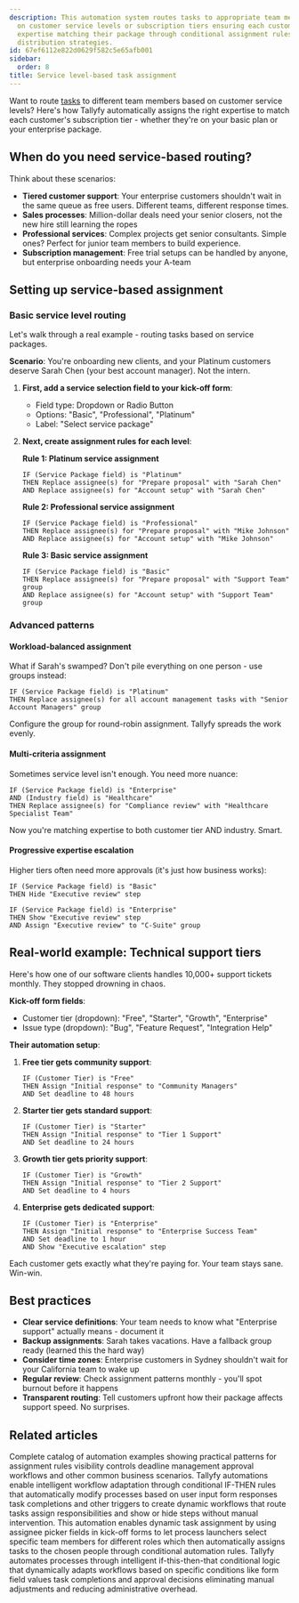 ```yaml
---
description: This automation system routes tasks to appropriate team members based
  on customer service levels or subscription tiers ensuring each customer receives
  expertise matching their package through conditional assignment rules and workload
  distribution strategies.
id: 67ef6112e822d0629f582c5e65afb001
sidebar:
  order: 8
title: Service level-based task assignment
---
```


Want to route [tasks](/products/pro/tracking-and-tasks/tasks/) to different team members based on customer service levels? Here's how Tallyfy automatically assigns the right expertise to match each customer's subscription tier - whether they're on your basic plan or your enterprise package.

## When do you need service-based routing?

Think about these scenarios:

- **Tiered customer support**: Your enterprise customers shouldn't wait in the same queue as free users. Different teams, different response times.
- **Sales processes**: Million-dollar deals need your senior closers, not the new hire still learning the ropes  
- **Professional services**: Complex projects get senior consultants. Simple ones? Perfect for junior team members to build experience.
- **Subscription management**: Free trial setups can be handled by anyone, but enterprise onboarding needs your A-team

## Setting up service-based assignment

### Basic service level routing

Let's walk through a real example - routing tasks based on service packages.

**Scenario**: You're onboarding new clients, and your Platinum customers deserve Sarah Chen (your best account manager). Not the intern.

1. **First, add a service selection field to your kick-off form**:
   - Field type: Dropdown or Radio Button
   - Options: "Basic", "Professional", "Platinum"
   - Label: "Select service package"

2. **Next, create assignment rules for each level**:

   **Rule 1: Platinum service assignment**
   ```
   IF (Service Package field) is "Platinum"
   THEN Replace assignee(s) for "Prepare proposal" with "Sarah Chen"
   AND Replace assignee(s) for "Account setup" with "Sarah Chen"
   ```

   **Rule 2: Professional service assignment**
   ```
   IF (Service Package field) is "Professional"  
   THEN Replace assignee(s) for "Prepare proposal" with "Mike Johnson"
   AND Replace assignee(s) for "Account setup" with "Mike Johnson"
   ```

   **Rule 3: Basic service assignment**
   ```
   IF (Service Package field) is "Basic"
   THEN Replace assignee(s) for "Prepare proposal" with "Support Team" group
   AND Replace assignee(s) for "Account setup" with "Support Team" group
   ```

### Advanced patterns

#### Workload-balanced assignment

What if Sarah's swamped? Don't pile everything on one person - use groups instead:

```
IF (Service Package field) is "Platinum"
THEN Replace assignee(s) for all account management tasks with "Senior Account Managers" group
```

Configure the group for round-robin assignment. Tallyfy spreads the work evenly.

#### Multi-criteria assignment

Sometimes service level isn't enough. You need more nuance:

```
IF (Service Package field) is "Enterprise"
AND (Industry field) is "Healthcare"
THEN Replace assignee(s) for "Compliance review" with "Healthcare Specialist Team"
```

Now you're matching expertise to both customer tier AND industry. Smart.

#### Progressive expertise escalation

Higher tiers often need more approvals (it's just how business works):

```
IF (Service Package field) is "Basic"
THEN Hide "Executive review" step

IF (Service Package field) is "Enterprise"
THEN Show "Executive review" step
AND Assign "Executive review" to "C-Suite" group
```

## Real-world example: Technical support tiers

Here's how one of our software clients handles 10,000+ support tickets monthly. They stopped drowning in chaos.

**Kick-off form fields**:
- Customer tier (dropdown): "Free", "Starter", "Growth", "Enterprise"
- Issue type (dropdown): "Bug", "Feature Request", "Integration Help"

**Their automation setup**:

1. **Free tier gets community support**:
   ```
   IF (Customer Tier) is "Free"
   THEN Assign "Initial response" to "Community Managers"
   AND Set deadline to 48 hours
   ```

2. **Starter tier gets standard support**:
   ```
   IF (Customer Tier) is "Starter"
   THEN Assign "Initial response" to "Tier 1 Support"
   AND Set deadline to 24 hours
   ```

3. **Growth tier gets priority support**:
   ```
   IF (Customer Tier) is "Growth"
   THEN Assign "Initial response" to "Tier 2 Support"
   AND Set deadline to 4 hours
   ```

4. **Enterprise gets dedicated support**:
   ```
   IF (Customer Tier) is "Enterprise"
   THEN Assign "Initial response" to "Enterprise Success Team"
   AND Set deadline to 1 hour
   AND Show "Executive escalation" step
   ```

Each customer gets exactly what they're paying for. Your team stays sane. Win-win.

## Best practices

- **Clear service definitions**: Your team needs to know what "Enterprise support" actually means - document it
- **Backup assignments**: Sarah takes vacations. Have a fallback group ready (learned this the hard way)
- **Consider time zones**: Enterprise customers in Sydney shouldn't wait for your California team to wake up
- **Regular review**: Check assignment patterns monthly - you'll spot burnout before it happens
- **Transparent routing**: Tell customers upfront how their package affects support speed. No surprises.


## Related articles
<CardGrid>
<LinkTitleCard header="<b>Automations > Examples</b>" href="/products/pro/documenting/templates/automations/examples/" > Complete catalog of automation examples showing practical patterns for assignment rules visibility controls deadline management approval workflows and other common business scenarios. </LinkTitleCard>
<LinkTitleCard header="<b>Templates > Automations</b>" href="/products/pro/documenting/templates/automations/" > Tallyfy automations enable intelligent workflow adaptation through conditional IF-THEN rules that automatically modify processes based on user input form responses task completions and other triggers to create dynamic workflows that route tasks assign responsibilities and show or hide steps without manual intervention. </LinkTitleCard>
<LinkTitleCard header="<b>Examples > Dynamic member assignment from kick-off forms</b>" href="/products/pro/documenting/templates/automations/examples/dynamic-member-assignment-from-kickoff/" > This automation enables dynamic task assignment by using assignee picker fields in kick-off forms to let process launchers select specific team members for different roles which then automatically assigns tasks to the chosen people through conditional automation rules. </LinkTitleCard>
<LinkTitleCard header="<b>Tutorials > Create an automation</b>" href="/products/pro/tutorials/how-can-tallyfy-automate-and-streamline-my-processes/" > Tallyfy automates processes through intelligent if-this-then-that conditional logic that dynamically adapts workflows based on specific conditions like form field values task completions and approval decisions eliminating manual adjustments and reducing administrative overhead. </LinkTitleCard>
</CardGrid>